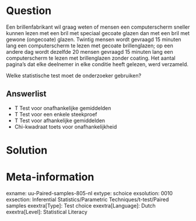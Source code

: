 Question
========
  
Een brillenfabrikant wil graag weten of mensen een computerscherm sneller kunnen lezen met een bril met speciaal gecoate glazen dan met een bril met gewone (ongecoate) glazen. Twintig mensen wordt gevraagd 15 minuten lang een computerscherm te lezen met gecoate brillenglazen; op een andere dag wordt dezelfde 20 mensen gevraagd 15 minuten lang een computerscherm te lezen met brillenglazen zonder coating. Het aantal pagina's dat elke deelnemer in elke conditie heeft gelezen, werd verzameld.

Welke statistische test moet de onderzoeker gebruiken?

  
Answerlist
----------
* T Test voor onafhankelijke gemiddelden
* T Test voor een enkele steekproef
* T Test voor afhankelijke gemiddelden
* Chi-kwadraat toets voor onafhankelijkheid

Solution
========

Meta-information
================
exname: uu-Paired-samples-805-nl
extype: schoice
exsolution: 0010
exsection: Inferential Statistics/Parametric Techniques/t-test/Paired samples
exextra[Type]: Test choice
exextra[Language]: Dutch
exextra[Level]: Statistical Literacy
